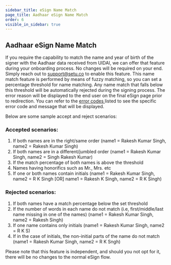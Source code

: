 ```yaml
---
sidebar_title: eSign Name Match
page_title: Aadhaar eSign Name Match
order: 6
visible_in_sidebar: true
---
```


## Aadhaar eSign Name Match

If you require the capability to match the name and year of birth of the signer with the Aadhaar data received from UIDAI, we can offer that feature during your onboarding process. 
No changes will be required on your end. Simply reach out to support@setu.co to enable this feature.
This name match feature is performed by means of fuzzy matching, so you can set a percentage threshold for name matching. Any name match that falls below this threshold will be automatically rejected during the signing process. 
The error reason will be displayed to the end user on the final eSign page prior to redirection. 
You can refer to the <a href="/data/esign/error-codes" target="_blank"> error codes </a> listed to see the specific error code and message that will be displayed.

Below are some sample accept and reject scenarios:

### Accepted scenarios:

1. If both names are in the right/same order (name1 = Rakesh Kumar Singh, name2 = Rakesh Kumar Singh)
2. If both names are in a different/jumbled order (name1 = Rakesh Kumar Singh, name2 = Singh Rakesh Kumar)
3. If the match percentage of both names is above the threshold
4. Names having honorifics such as Mr., Mrs. etc
5. If one or both names contain initials (name1 = Rakesh Kumar Singh, name2 = R K Singh [OR] name1 = Rakesh K Singh, name2 = R K Singh)

### Rejected scenarios:

1. If both names have a match percentage below the set threshold
2. If the number of words in each name do not match (i.e, first/middle/last name missing in one of the names) (name1 = Rakesh Kumar Singh, name2 = Rakesh Singh)
3. If one name contains only initials (name1 = Rakesh Kumar Singh, name2 = R K S)
4. If in the case of initials, the non-initial parts of the name do not match (name1 = Rakesh Kumar Singh, name2 = R K Sngh)


Please note that this feature is independent, and should you not opt for it, there will be no changes to the normal eSign flow.

<WasPageHelpful />
